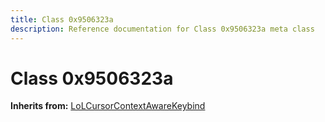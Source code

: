 ```yaml
---
title: Class 0x9506323a
description: Reference documentation for Class 0x9506323a meta class
---
```



# Class 0x9506323a

**Inherits from:** [LoLCursorContextAwareKeybind](/classes/lolcursorcontextawarekeybind)

<ClassDetails file="/db/classes/0x9506323a.e1c1bfe74e2e.json" />
